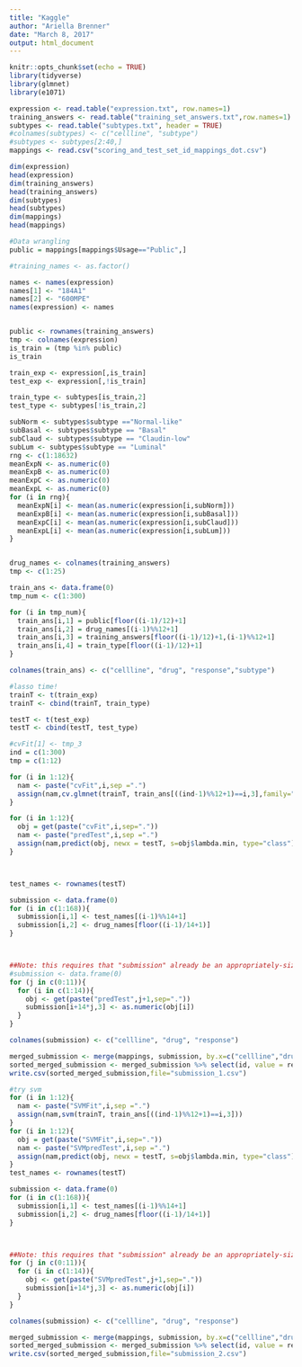---
title: "Kaggle"
author: "Ariella Brenner"
date: "March 8, 2017"
output: html_document
---

```{r setup, include=FALSE}
knitr::opts_chunk$set(echo = TRUE)
library(tidyverse)
library(glmnet)
library(e1071)
```

```{r read in the data}
expression <- read.table("expression.txt", row.names=1)
training_answers <- read.table("training_set_answers.txt",row.names=1)
subtypes <- read.table("subtypes.txt", header = TRUE)
#colnames(subtypes) <- c("cellline", "subtype")
#subtypes <- subtypes[2:40,]
mappings <- read.csv("scoring_and_test_set_id_mappings_dot.csv")
```


```{r EDA}
dim(expression)
head(expression)
dim(training_answers)
head(training_answers)
dim(subtypes)
head(subtypes)
dim(mappings)
head(mappings)
```

```{r from Charlie}
#Data wrangling
public = mappings[mappings$Usage=="Public",]

#training_names <- as.factor()

names <- names(expression)
names[1] <- "184A1"
names[2] <- "600MPE"
names(expression) <- names


public <- rownames(training_answers)
tmp <- colnames(expression)
is_train = (tmp %in% public)
is_train

train_exp <- expression[,is_train]
test_exp <- expression[,!is_train]

train_type <- subtypes[is_train,2]
test_type <- subtypes[!is_train,2]

subNorm <- subtypes$subtype =="Normal-like"
subBasal <- subtypes$subtype == "Basal"
subClaud <- subtypes$subtype == "Claudin-low"
subLum <- subtypes$subtype == "Luminal"
rng <- c(1:18632)
meanExpN <- as.numeric(0)
meanExpB <- as.numeric(0)
meanExpC <- as.numeric(0)
meanExpL <- as.numeric(0)
for (i in rng){
  meanExpN[i] <- mean(as.numeric(expression[i,subNorm]))
  meanExpB[i] <- mean(as.numeric(expression[i,subBasal]))
  meanExpC[i] <- mean(as.numeric(expression[i,subClaud]))
  meanExpL[i] <- mean(as.numeric(expression[i,subLum]))
}


drug_names <- colnames(training_answers)
tmp <- c(1:25)

train_ans <- data.frame(0)
tmp_num <- c(1:300)

for (i in tmp_num){
  train_ans[i,1] = public[floor((i-1)/12)+1]
  train_ans[i,2] = drug_names[(i-1)%%12+1]
  train_ans[i,3] = training_answers[floor((i-1)/12)+1,(i-1)%%12+1]
  train_ans[i,4] = train_type[floor((i-1)/12)+1]
}

colnames(train_ans) <- c("cellline", "drug", "response","subtype")

#lasso time!
trainT <- t(train_exp)
trainT <- cbind(trainT, train_type)

testT <- t(test_exp)
testT <- cbind(testT, test_type)

#cvFit[1] <- tmp_3
ind = c(1:300)
tmp = c(1:12)

for (i in 1:12){
  nam <- paste("cvFit",i,sep =".")
  assign(nam,cv.glmnet(trainT, train_ans[((ind-1)%%12+1)==i,3],family="binomial",type.measure="class",nfolds=5))
}

for (i in 1:12){
  obj = get(paste("cvFit",i,sep="."))
  nam <- paste("predTest",i,sep =".")
  assign(nam,predict(obj, newx = testT, s=obj$lambda.min, type="class"))
}



test_names <- rownames(testT)

submission <- data.frame(0)
for (i in c(1:168)){
  submission[i,1] <- test_names[(i-1)%%14+1]
  submission[i,2] <- drug_names[floor((i-1)/14+1)]
}



##Note: this requires that "submission" already be an appropriately-sized dataframe. 
#submission <- data.frame(0)
for (j in c(0:11)){
  for (i in c(1:14)){
    obj <- get(paste("predTest",j+1,sep="."))
    submission[i+14*j,3] <- as.numeric(obj[i])
  }
}

colnames(submission) <- c("cellline", "drug", "response")

merged_submission <- merge(mappings, submission, by.x=c("cellline","drug"))
sorted_merged_submission <- merged_submission %>% select(id, value = response) %>% arrange(id)
write.csv(sorted_merged_submission,file="submission_1.csv")

```

```{r}
#try svm
for (i in 1:12){
  nam <- paste("SVMFit",i,sep =".")
  assign(nam,svm(trainT, train_ans[((ind-1)%%12+1)==i,3]))
}
for (i in 1:12){
  obj = get(paste("SVMFit",i,sep="."))
  nam <- paste("SVMpredTest",i,sep =".")
  assign(nam,predict(obj, newx = testT, s=obj$lambda.min, type="class"))
}
test_names <- rownames(testT)

submission <- data.frame(0)
for (i in c(1:168)){
  submission[i,1] <- test_names[(i-1)%%14+1]
  submission[i,2] <- drug_names[floor((i-1)/14+1)]
}



##Note: this requires that "submission" already be an appropriately-sized dataframe. 
for (j in c(0:11)){
  for (i in c(1:14)){
    obj <- get(paste("SVMpredTest",j+1,sep="."))
    submission[i+14*j,3] <- as.numeric(obj[i])
  }
}

colnames(submission) <- c("cellline", "drug", "response")

merged_submission <- merge(mappings, submission, by.x=c("cellline","drug"))
sorted_merged_submission <- merged_submission %>% select(id, value = response) %>% arrange(id)
write.csv(sorted_merged_submission,file="submission_2.csv")
```